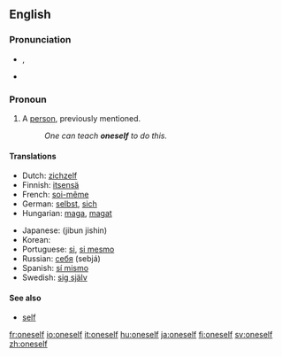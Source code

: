 ==English==

===Pronunciation===
{{English reflexive pronouns}}
*{{IPA|/wʌnˈsɛlf/}}, {{SAMPA|/wVn"sElf/}}
* {{audio|en-us-oneself.ogg|Audio (US)}}

===Pronoun===
{{en-pron|reflexive form of the indefinite pronoun|one|sometimes two words:|one's self}}

# A [[person]], previously mentioned.
#:''One can teach '''oneself''' to do this.''

====Translations====
{{trans-top|a person, previously mentioned}}
*Dutch: [[zichzelf]]
*Finnish: [[itsensä]]
*French: [[soi-même]]
*German: [[selbst]], [[sich]]
*Hungarian: [[maga]], [[magat]]
{{trans-mid}}
*Japanese: {{JAchar|[[自分自身]]}} (jibun jishin)
*Korean: {{ko-inline|자신|jasin}}
*Portuguese: [[si#Portuguese|si]], [[si mesmo]]
*Russian: [[себя]] (sebjá)
*Spanish: [[sí mismo]]
*Swedish: [[sig själv]]
{{trans-bottom}}

====See also====
*[[self]]

[[fr:oneself]]
[[io:oneself]]
[[it:oneself]]
[[hu:oneself]]
[[ja:oneself]]
[[fi:oneself]]
[[sv:oneself]]
[[zh:oneself]]